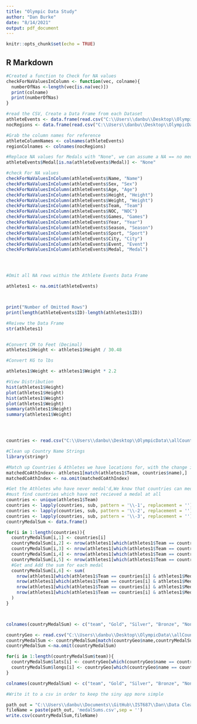 ```yaml
---
title: "Olympic Data Study"
author: "Dan Burke"
date: "8/14/2021"
output: pdf_document
---
```


```r
knitr::opts_chunk$set(echo = TRUE)
```

## R Markdown
```r
#Created a function to Check for NA values
checkForNaValuesInColumn <- function(vec, colname){
  numberOfNas <-length(vec[is.na(vec)])
  print(colname)
  print(numberOfNas)
}

#read the CSV, Create a Data Frame from each Dataset
athleteEvents <- data.frame(read.csv("C:\\Users\\danbu\\Desktop\\OlympicData\\athlete_events.csv"))
nocRegions <- data.frame(read.csv("C:\\Users\\danbu\\Desktop\\OlympicData\\noc_regions.csv"))

#Grab the column names for reference
athleteColumnNames <- colnames(athleteEvents) 
regionColnames <- colnames(nocRegions)

#Replace NA values for Medals with "None", we can assume a NA == no medal, however we can't assume the same for any other values
athleteEvents$Medal[is.na(athleteEvents$Medal)] <- "None"

#check For NA values
checkForNaValuesInColumn(athleteEvents$Name, "Name")
checkForNaValuesInColumn(athleteEvents$Sex, "Sex")
checkForNaValuesInColumn(athleteEvents$Age, "Age")
checkForNaValuesInColumn(athleteEvents$Height, "Height")
checkForNaValuesInColumn(athleteEvents$Weight, "Weight")
checkForNaValuesInColumn(athleteEvents$Team, "Team")
checkForNaValuesInColumn(athleteEvents$NOC, "NOC")
checkForNaValuesInColumn(athleteEvents$Games, "Games")
checkForNaValuesInColumn(athleteEvents$Year, "Year")
checkForNaValuesInColumn(athleteEvents$Season, "Season")
checkForNaValuesInColumn(athleteEvents$Sport, "Sport")
checkForNaValuesInColumn(athleteEvents$City, "City")
checkForNaValuesInColumn(athleteEvents$Event, "Event")
checkForNaValuesInColumn(athleteEvents$Medal, "Medal")




#Omit all NA rows within the Athlete Events Data Frame

athletes1 <- na.omit(athleteEvents)



print("Number of Omitted Rows")
print(length(athleteEvents$ID)-length(athletes1$ID))

#Reivew the Data Frame
str(athletes1)


#Convert CM to Feet (Decimal)
athletes1$Height <- athletes1$Height / 30.48

#Convert KG to lbs

athletes1$Weight <- athletes1$Weight * 2.2

#View Distribution
hist(athletes1$Height)
plot(athletes1$Height)
hist(athletes1$Weight)
plot(athletes1$Weight)
summary(athletes1$Height)
summary(athletes1$Weight)




countries <- read.csv("C:\\Users\\danbu\\Desktop\\OlympicData\\allCountries.csv")

#Clean up Country Name Strings
library(stringr)

#Match up Countries & Athletes we have locations for, with the change in country names this will affect the data
matchedCoAthIndex<- athletes1[match(athletes1$Team, countries$name),]
matchedCoAthIndex <- na.omit(matchedCoAthIndex)

#Get the Athletes who have never medal'd,We know that countries can medal and not medal one year so we 
#must find countries which have not recieved a medal at all
countries <- unique(athletes1$Team)
countries <- lapply(countries, sub, pattern = '\\-1', replacement = '')
countries <- lapply(countries, sub, pattern = '\\-2', replacement = '')
countries <- lapply(countries, sub, pattern = '\\-3', replacement = '')
countryMedalSum <- data.frame()

for(i in 1:length(countries)){
  countryMedalSum[i,1] <- countries[i]
  countryMedalSum[i,2] <- nrow(athletes1[which(athletes1$Team == countries[i] & athletes1$Medal =="Gold"),])
  countryMedalSum[i,3] <- nrow(athletes1[which(athletes1$Team == countries[i] & athletes1$Medal =="Silver"),])
  countryMedalSum[i,4] <- nrow(athletes1[which(athletes1$Team == countries[i] & athletes1$Medal =="Bronze"),])
  countryMedalSum[i,5] <- nrow(athletes1[which(athletes1$Team == countries[i] & athletes1$Medal =="None"),])
  #Get and Add the sum for each medal
  countryMedalSum[i,6] <- sum(
    nrow(athletes1[which(athletes1$Team == countries[i] & athletes1$Medal =="Gold"),]),
    nrow(athletes1[which(athletes1$Team == countries[i] & athletes1$Medal =="Silver"),]),
    nrow(athletes1[which(athletes1$Team == countries[i] & athletes1$Medal =="Bronze"),]),
    nrow(athletes1[which(athletes1$Team == countries[i] & athletes1$Medal =="None"),])
  )
}



colnames(countryMedalSum) <- c("team", "Gold", "Silver", "Bronze", "None", "Total Athletes") 

countryGeo <- read.csv("C:\\Users\\danbu\\Desktop\\OlympicData\\allCountries.csv")
countryMedalSum <- countryMedalSum[match(countryGeo$name,countryMedalSum$team),]
countryMedalSum <-na.omit(countryMedalSum)

for(i in 1:length(countryMedalSum$team)){
  countryMedalSum$lats[i] <- countryGeo[which(countryGeo$name == countryMedalSum[i,1]), 2]
  countryMedalSum$longs[i] <- countryGeo[which(countryGeo$name == countryMedalSum[i,1]), 3]
}

colnames(countryMedalSum) <- c("team", "Gold", "Silver", "Bronze", "None", "Total Athletes", "lat", "long") 

#Write it to a csv in order to keep the siny app more simple

path_out = "C:\\Users\\danbu\\Documents\\GitHub\\IST687\\Dan\\Data Cleaning Etc\\"
fileName = paste(path_out, 'medalSums.csv',sep = '')
write.csv(countryMedalSum,fileName)










```




